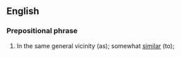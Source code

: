 ==English==

===Prepositional phrase===
{{en-PP}}

# {{lb|en|figuratively}} In the same general vicinity (as); somewhat [[similar]] (to); {{n-g|typically construed with {{m|en|of}}.}}